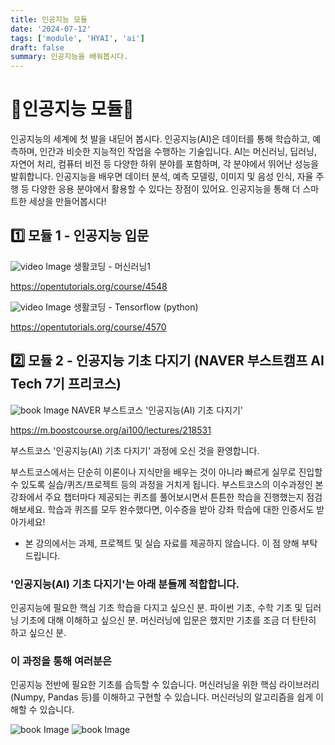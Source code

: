 ```yaml
---
title: 인공지능 모듈
date: '2024-07-12'
tags: ['module', 'HYAI', 'ai']
draft: false
summary: 인공지능을 배워봅시다.
---
```


# 🤖인공지능 모듈🤖
인공지능의 세계에 첫 발을 내딛어 봅시다. 인공지능(AI)은 데이터를 통해 학습하고, 예측하며, 인간과 비슷한 지능적인 작업을 수행하는 기술입니다. AI는 머신러닝, 딥러닝, 자연어 처리, 컴퓨터 비전 등 다양한 하위 분야를 포함하며, 각 분야에서 뛰어난 성능을 발휘합니다. 인공지능을 배우면 데이터 분석, 예측 모델링, 이미지 및 음성 인식, 자율 주행 등 다양한 응용 분야에서 활용할 수 있다는 장점이 있어요. 인공지능을 통해 더 스마트한 세상을 만들어봅시다!

## 1️⃣ 모듈 1 - 인공지능 입문

<img src="/static/images/module/ai/m1/0.png" className="w-1/2 h-auto" alt="video Image" />
생활코딩 - 머신러닝1

https://opentutorials.org/course/4548

<img src="/static/images/module/ai/m1/1.jpeg" className="w-1/2 h-auto" alt="video Image" />
생활코딩 - Tensorflow (python)

https://opentutorials.org/course/4570


## 2️⃣ 모듈 2 - 인공지능 기초 다지기 (NAVER 부스트캠프 AI Tech 7기 프리코스)

<img src="/static/images/module/ai/m2/0.png" className="w-1/3 h-auto" alt="book Image" />
NAVER 부스트코스 '인공지능(AI) 기초 다지기'

https://m.boostcourse.org/ai100/lectures/218531

부스트코스 '인공지능(AI) 기초 다지기' 과정에 오신 것을 환영합니다.

부스트코스에서는 단순히 이론이나 지식만을 배우는 것이 아니라 빠르게 실무로 진입할 수 있도록 실습/퀴즈/프로젝트 등의 과정을 거치게 됩니다. 부스트코스의 이수과정인 본 강좌에서 주요 챕터마다 제공되는 퀴즈를 풀어보시면서 튼튼한 학습을 진행했는지 점검해보세요. 학습과 퀴즈를 모두 완수했다면, 이수증을 받아 강좌 학습에 대한 인증서도 받아가세요! 

* 본 강의에서는 과제, 프로젝트 및 실습 자료를 제공하지 않습니다. 이 점 양해 부탁드립니다. 
 

### '인공지능(AI) 기초 다지기'는 아래 분들께 적합합니다.

인공지능에 필요한 핵심 기초 학습을 다지고 싶으신 분.
파이썬 기초, 수학 기초 및 딥러닝 기초에 대해 이해하고 싶으신 분.
머신러닝에 입문은 했지만 기초를 조금 더 탄탄히 하고 싶으신 분.
 

### 이 과정을 통해 여러분은

인공지능 전반에 필요한 기초를 습득할 수 있습니다.
머신러닝을 위한 핵심 라이브러리(Numpy, Pandas 등)를 이해하고 구현할 수 있습니다.
머신러닝의 알고리즘을 쉽게 이해할 수 있습니다.

<img src="/static/images/module/ai/m2/1.jpg" className="w-1/3 h-auto" alt="book Image" />

<img src="/static/images/module/ai/m2/2.jpg" className="w-1/3 h-auto" alt="book Image" />
